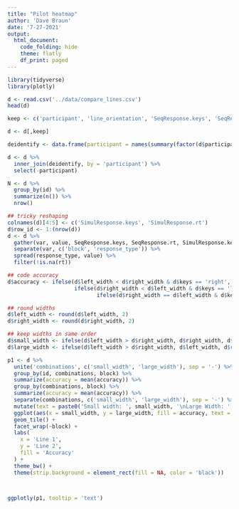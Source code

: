 ```yaml
---
title: "Pilot heatmap"
author: 'Dave Braun'
date: '7-27-2021'
output: 
  html_document:
    code_folding: hide
    theme: flatly
    df_print: paged
---
```


```r
library(tidyverse)
library(plotly)

d <- read.csv('../data/compare_lines.csv')
head(d)

keep <- c('participant', 'line_orientation', 'SeqResponse.keys', 'SeqResponse.rt', 'ResponseSimul.keys', 'ResponseSimul.rt', 'left_width', 'right_width', 'first_line_label', 'second_line_label')

d <- d[,keep]

deidentify <- data.frame(participant = names(summary(factor(d$participant))), id = sample(c('a', 'b', 'c'), size = 3, replace = FALSE))

d <- d %>% 
  inner_join(deidentify, by = 'participant') %>% 
  select(-participant)

N <- d %>% 
  group_by(id) %>% 
  summarize(n()) %>% 
  nrow()

## tricky reshaping
colnames(d)[4:5] <- c('SimulResponse.keys', 'SimulResponse.rt')
d$row_id <- 1:(nrow(d))
d <- d %>% 
  gather(var, value, SeqResponse.keys, SeqResponse.rt, SimulResponse.keys, SimulResponse.rt) %>% 
  separate(var, c('block', 'response_type')) %>% 
  spread(response_type, value) %>% 
  filter(!is.na(rt))

## code accuracy
d$accuracy <- ifelse(d$left_width < d$right_width & d$keys == 'right', 1, 
                     ifelse(d$right_width < d$left_width & d$keys == 'left', 1,
                            ifelse(d$right_width == d$left_width & d$keys == 'down', 1, 0)))

## round widths
d$left_width <- round(d$left_width, 2)
d$right_width <- round(d$right_width, 2)

## keep widths in same order
d$small_width <- ifelse(d$left_width > d$right_width, d$right_width, d$left_width)
d$large_width <- ifelse(d$left_width > d$right_width, d$left_width, d$right_width)

p1 <- d %>% 
  unite('combinations', c('small_width', 'large_width'), sep = '-') %>% 
  group_by(id, combinations, block) %>% 
  summarize(accuracy = mean(accuracy)) %>% 
  group_by(combinations, block) %>% 
  summarize(accuracy = mean(accuracy)) %>% 
  separate(combinations, c('small_width', 'large_width'), sep = '-') %>% 
  mutate(text = paste0('Small width: ', small_width, '\nLarge Width: ', large_width, '\nAccuracy: ', round(accuracy,2))) %>% 
  ggplot(aes(x = small_width, y = large_width, fill = accuracy, text = text)) + 
  geom_tile() +
  facet_wrap(~block) +
  labs(
    x = 'Line 1',
    y = 'Line 2',
    fill = 'Accuracy'
  ) + 
  theme_bw() +
  theme(strip.background = element_rect(fill = NA, color = 'black'))




```
```r
ggplotly(p1, tooltip = 'text')
```

